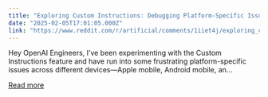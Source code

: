 ```yaml
---
title: "Exploring Custom Instructions: Debugging Platform-Specific Issues and Seeking Insight from OpenAI Engineers"
date: "2025-02-05T17:01:05.000Z"
link: "https://www.reddit.com/r/artificial/comments/1iiet4j/exploring_custom_instructions_debugging/"
---
```


Hey OpenAI Engineers, I’ve been experimenting with the Custom Instructions feature and have run into some frustrating platform-specific issues across different devices—Apple mobile, Android mobile, an...

[Read more](https://www.reddit.com/r/artificial/comments/1iiet4j/exploring_custom_instructions_debugging/)
